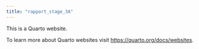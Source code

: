 ```yaml
---
title: "rapport_stage_3A"
---
```


This is a Quarto website.

To learn more about Quarto websites visit <https://quarto.org/docs/websites>.
